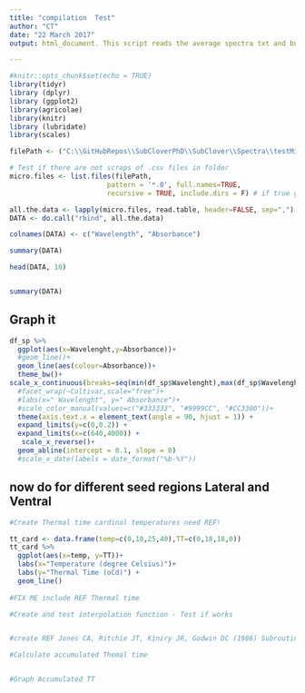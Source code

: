 ```yaml
---
title: "compilation  Test"
author: "CT"
date: "22 March 2017"
output: html_document. This script reads the average spectra txt and build panels 

---
```


```r
#knitr::opts_chunk$set(echo = TRUE)
library(tidyr)
library (dplyr)
library (ggplot2)
library(agricolae)
library(knitr)
library (lubridate)
library(scales)

```



```r

filePath <- ("C:\\GitHubRepos\\SubCloverPhD\\SubClover\\Spectra\\testMicro")

# Test if there are not scraps of .csv files in folder
micro.files <- list.files(filePath,
                        pattern = '*.0', full.names=TRUE, 
                        recursive = TRUE, include.dirs = F) # if true gets path

all.the.data <- lapply(micro.files, read.table, header=FALSE, sep=",")
DATA <- do.call("rbind", all.the.data)

colnames(DATA) <- c("Wavelength", "Absorbance")

summary(DATA)

head(DATA, 10)


summary(DATA)
```

## Graph it 

```r

df_sp %>%
  ggplot(aes(x=Wavelenght,y=Absorbance))+
  #geom_line()+
  geom_line(aes(colour=Absorbance))+
  theme_bw()+
scale_x_continuous(breaks=seq(min(df_sp$Wavelenght),max(df_sp$Wavelenght),500))+
  #facet_wrap(~Cultivar,scale="free")+
  #labs(x=" Wavelenght", y=" Absorbance")+
  #scale_color_manual(values=c("#333333", "#9999CC", "#CC3300"))+
  theme(axis.text.x = element_text(angle = 90, hjust = 1)) +
  expand_limits(y=c(0,0.2)) +
  expand_limits(x=c(640,4000)) +
   scale_x_reverse()+
  geom_abline(intercept = 0.1, slope = 0)
  #scale_x_date(labels = date_format("%b-%Y"))


```

## now do for different seed regions Lateral and Ventral 

 
							


```r

#Create Thermal time cardinal temperatures need REF! 

tt_card <- data.frame(temp=c(0,18,25,40),TT=c(0,18,18,0))
tt_card %>%
  ggplot(aes(x=temp, y=TT))+
  labs(x="Temperature (degree Celsius)")+
  labs(y="Thermal Time (oCd)") +
  geom_line()
  
#FIX ME include REF Thermal time 
```

```r

#Create and test interpolation function - Test if works 



```

```r

#create REF Jones CA, Ritchie JT, Kiniry JR, Godwin DC (1986) Subroutine structure.In 'CERES-Maize: A simulation mo

```





```r

#Calculate accumulated Themal time 



```

```r
#Graph Accumulated TT 

```




```r



```

